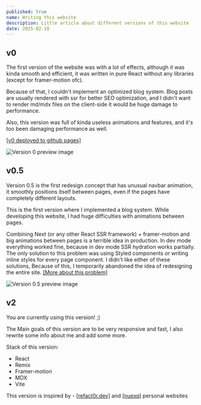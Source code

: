 ```yaml
---
published: true
name: Writing this website
description: Little article about different versions of this website
date: 2025-02-10
---
```



## v0

The first version of the website was with a lot of effects,
although it was kinda smooth and efficient, it was written
in pure React without any libraries (except for framer-motion ofc).

Because of that, I couldn't implement an optimized blog system.
Blog posts are usually rendered with ssr for better SEO optimization, and I didn't want to render md/mdx files on the
client-side it would
be huge damage to performance.

Also, this version was full of kinda useless animations and features, and it's too been damaging performance as well.

[[v0 deployed to github pages]](https://terminaate.github.io/old-personal-site)

<img src={v0Preview} alt="Version 0 preview image" />

## v0.5

Version 0.5 is the first redesign concept that has unusual navbar animation,
it smoothly positions itself between pages, even if the pages have completely
different layouts.

This is the first version where I implemented a blog system.
While developing this website, I had huge difficulties with animations between pages.

Combining Next (or any other React SSR framework) + framer-motion and big
animations between pages is a terrible idea in production.
In dev mode everything worked fine, because in dev mode SSR hydration works partially.
The only solution to this problem was using Styled components or writing inline styles for every page component.
I didn't like either of these solutions, Because of this, I temporarily abandoned the idea of redesigning the entire
site. [[More about this problem]](https://rick-moore.medium.com/solution-css-styles-are-removed-too-early-on-page-transitions-with-framer-motion-55d40e6652e)

<img src={v05Preview} alt="Version 0.5 preview image" />

## v2

You are currently using this version! ;)

The Main goals of this version are to be very responsive and fast, I also rewrite some info about me and add some
more.

Stack of this version:

- <SiReact /> React
- <SiRemix /> Remix
- <TbBrandFramerMotion /> Framer-motion
- <SiMdx /> MDX
- <SiVite /> Vite

This version is inspired by - [[refact0r.dev]](https://refact0r.dev) and [[nuexq]](https://nuexq.vercel.app/) personal
websites

